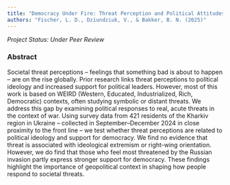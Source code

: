 ```yaml
---
title: "Democracy Under Fire: Threat Perception and Political Attitudes During the War in Ukraine"
authors: "Fischer, L. D., Dziundziuk, V., & Bakker, B. N. (2025)"
---
```


*Project Status: Under Peer Review*

::: center
### Abstract
:::

Societal threat perceptions – feelings that something bad is about to happen – are on the rise globally. Prior research links threat perceptions to political ideology and increased support for political leaders. However, most of this work is based on WEIRD (Western, Educated, Industrialized, Rich, Democratic) contexts, often studying symbolic or distant threats. We address this gap by examining political responses to real, acute threats in the context of war. Using survey data from 421 residents of the Kharkiv region in Ukraine – collected in September–December 2024 in close proximity to the front line – we test whether threat perceptions are related to political ideology and support for democracy. We find no evidence that threat is associated with ideological extremism or right-wing orientation. However, we do find that those who feel most threatened by the Russian invasion partly express stronger support for democracy. These findings highlight the importance of geopolitical context in shaping how people respond to societal threats.
